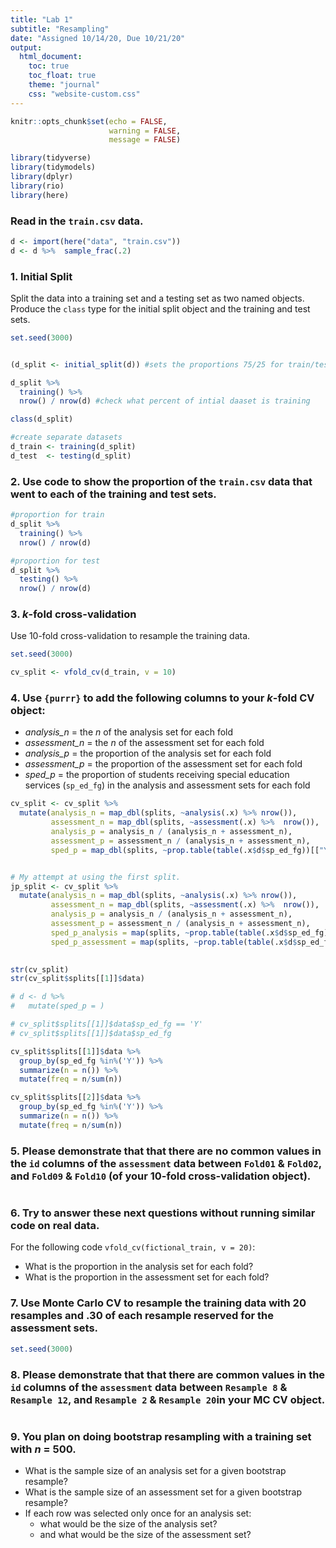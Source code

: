 ```yaml
---
title: "Lab 1"
subtitle: "Resampling"
date: "Assigned 10/14/20, Due 10/21/20"
output:
  html_document: 
    toc: true
    toc_float: true
    theme: "journal"
    css: "website-custom.css"
---
```


```r
knitr::opts_chunk$set(echo = FALSE,
                      warning = FALSE,
                      message = FALSE)

library(tidyverse)
library(tidymodels)
library(dplyr)
library(rio)
library(here)

```

### Read in the `train.csv` data.

```r

d <- import(here("data", "train.csv"))
d <- d %>%  sample_frac(.2)


```

### 1. Initial Split

Split the data into a training set and a testing set as two named objects. Produce the `class` type for the initial split object and the training and test sets.

```r

set.seed(3000)


(d_split <- initial_split(d)) #sets the proportions 75/25 for train/test

d_split %>% 
  training() %>% 
  nrow() / nrow(d) #check what percent of intial daaset is training

class(d_split)

#create separate datasets
d_train <- training(d_split)
d_test  <- testing(d_split)

```

### 2. Use code to show the proportion of the `train.csv` data that went to each of the training and test sets.

```r
#proportion for train
d_split %>% 
  training() %>% 
  nrow() / nrow(d) 

#proportion for test
d_split %>% 
  testing() %>% 
  nrow() / nrow(d) 

```

### 3. *k*-fold cross-validation

Use 10-fold cross-validation to resample the training data.

```r
set.seed(3000)

cv_split <- vfold_cv(d_train, v = 10)


```

### 4. Use `{purrr}` to add the following columns to your *k*-fold CV object:
* *analysis_n* = the *n* of the analysis set for each fold
* *assessment_n* = the *n* of the assessment set for each fold
* *analysis_p* = the proportion of the analysis set for each fold
* *assessment_p* = the proportion of the assessment set for each fold
* *sped_p* = the proportion of students receiving special education services (`sp_ed_fg`) in the analysis and assessment sets for each fold

```r

cv_split <- cv_split %>%
  mutate(analysis_n = map_dbl(splits, ~analysis(.x) %>% nrow()),
         assessment_n = map_dbl(splits, ~assessment(.x) %>%  nrow()),
         analysis_p = analysis_n / (analysis_n + assessment_n),
         assessment_p = assessment_n / (analysis_n + assessment_n),
         sped_p = map_dbl(splits, ~prop.table(table(.x$d$sp_ed_fg))[["Y"]]))


# My attempt at using the first split.
jp_split <- cv_split %>%
  mutate(analysis_n = map_dbl(splits, ~analysis(.x) %>% nrow()),
         assessment_n = map_dbl(splits, ~assessment(.x) %>%  nrow()),
         analysis_p = analysis_n / (analysis_n + assessment_n),
         assessment_p = assessment_n / (analysis_n + assessment_n),
         sped_p_analysis = map(splits, ~prop.table(table(.x$d$sp_ed_fg))[["Y"]]/analysis_n),
         sped_p_assessment = map(splits, ~prop.table(table(.x$d$sp_ed_fg))[["Y"]]/assessment_n))
  

str(cv_split)
str(cv_split$splits[[1]]$data)

# d <- d %>% 
#   mutate(sped_p = )

# cv_split$splits[[1]]$data$sp_ed_fg == 'Y'
# cv_split$splits[[1]]$data$sp_ed_fg

cv_split$splits[[1]]$data %>% 
  group_by(sp_ed_fg %in%('Y')) %>% 
  summarize(n = n()) %>% 
  mutate(freq = n/sum(n))

cv_split$splits[[2]]$data %>% 
  group_by(sp_ed_fg %in%('Y')) %>% 
  summarize(n = n()) %>% 
  mutate(freq = n/sum(n))


```

### 5. Please demonstrate that that there are **no** common values in the `id` columns of the `assessment` data between `Fold01` & `Fold02`, and `Fold09` & `Fold10` (of your 10-fold cross-validation object).

```r



```

### 6. Try to answer these next questions without running similar code on real data.

For the following code `vfold_cv(fictional_train, v = 20)`:

* What is the proportion in the analysis set for each fold?
* What is the proportion in the assessment set for each fold?

### 7. Use Monte Carlo CV to resample the training data with 20 resamples and .30 of each resample reserved for the assessment sets.

```r
set.seed(3000)


```

### 8. Please demonstrate that that there **are** common values in the `id` columns of the `assessment` data between `Resample 8` & `Resample 12`, and `Resample 2` & `Resample 20`in your MC CV object.

```r


```

### 9. You plan on doing bootstrap resampling with a training set with *n* = 500.

* What is the sample size of an analysis set for a given bootstrap resample?
* What is the sample size of an assessment set for a given bootstrap resample?
* If each row was selected only once for an analysis set:
  + what would be the size of the analysis set?
  + and what would be the size of the assessment set?
  
